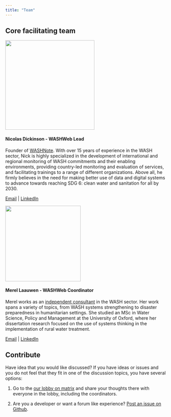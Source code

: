 ```yaml
---
title: "Team"
---
```


## Core facilitating team

![](images/Nick.png){fig-align="center" width="279"}

#### Nicolas Dickinson - WASHWeb Lead

Founder of [WASHNote](https://washnote.com). With over 15 years of experience in the WASH sector, Nick is highly specialized in the development of international and regional monitoring of WASH commitments and their enabling environments, providing country-led monitoring and evaluation of services, and facilitating trainings to a range of different organizations. Above all, he firmly believes in the need for making better use of data and digital systems to advance towards reaching SDG 6: clean water and sanitation for all by 2030.

[Email](mailto:dickinson@washnote.com){target="_blank"} \| [LinkedIn](https://www.linkedin.com/in/nicolasdickinson/)

![](images/Merel.png){fig-align="center" width="236"}

#### Merel Laauwen - WASHWeb Coordinator

Merel works as an [independent consultant](https://www.lwn.earth/) in the WASH sector. Her work spans a variety of topics, from WASH systems strengthening to disaster preparedness in humanitarian settings. She studied an MSc in Water Science, Policy and Management at the University of Oxford, where her dissertation research focused on the use of systems thinking in the implementation of rural water treatment.

[Email](mailto:merel@lwn.earth){target="_blank"} \| [LinkedIn](https://www.linkedin.com/in/merel-laauwen/)

## Contribute

Have idea that you would like discussed? If you have ideas or issues and you do not feel that they fit in one of the discussion topics, you have several options:

1.  Go to the [our lobby on matrix](https://washweb.org/join.html) and share your thoughts there with everyone in the lobby, including the coordinators.

2.  Are you a developer or want a forum like experience? [Post an issue on Github](https://git.washnote.org/WASHWeb/washweb-ideas).
